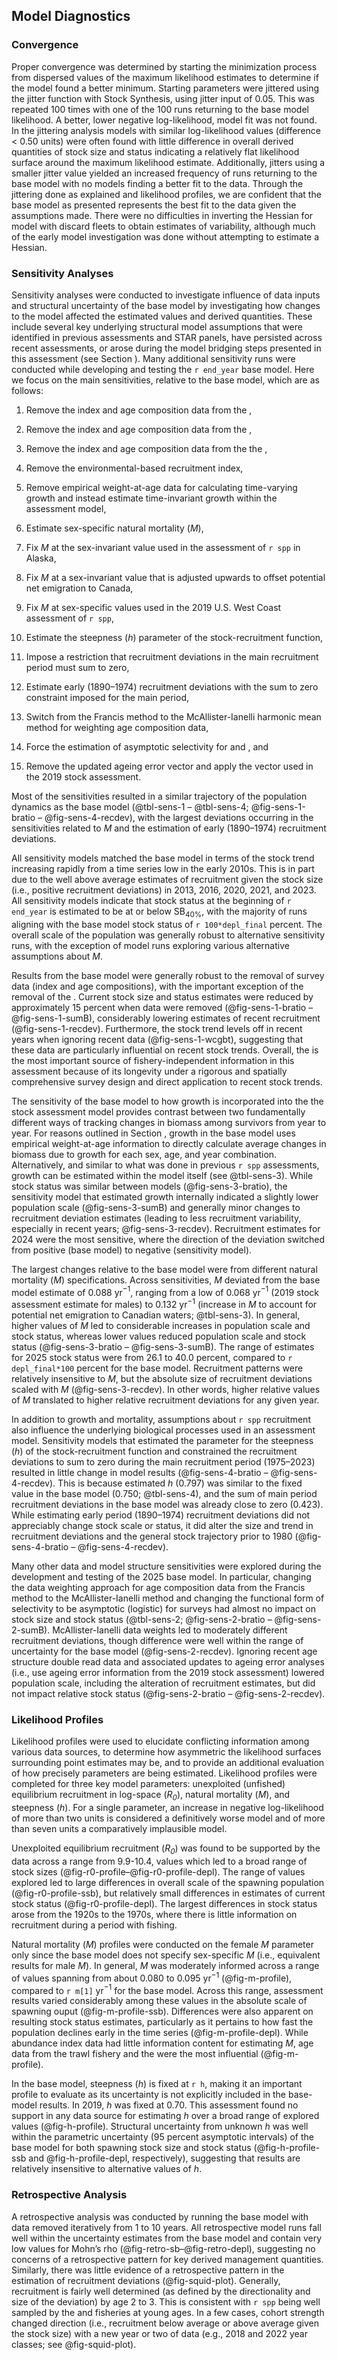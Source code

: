
## Model Diagnostics

### Convergence

Proper convergence was determined by starting the minimization process from dispersed values of the maximum likelihood estimates to determine if the model found a better minimum. Starting parameters were jittered using the jitter function with Stock Synthesis, using jitter input of 0.05. This was repeated 100 times with one of the 100 runs returning to the base model likelihood. A better, lower negative log-likelihood, model fit was not found. In the jittering analysis models with similar log-likelihood values (difference < 0.50 units) were often found with little difference in overall derived quantities of stock size and status indicating a relatively flat likelihood surface around the maximum likelihood estimate. Additionally, jitters using a smaller jitter value yielded an increased frequency of runs returning to the base model with no models finding a better fit to the data. Through the jittering done as explained and likelihood profiles, we are confident that the base model as presented represents the best fit to the data given the assumptions made. There were no difficulties in inverting the Hessian for model with discard fleets to obtain estimates of variability, although much of the early model investigation was done without attempting to estimate a Hessian.


### Sensitivity Analyses {#sensitivities}

Sensitivity analyses were conducted to investigate influence of data inputs and structural uncertainty of the base model by investigating how changes to the model affected the estimated values and derived quantities. These include several key underlying structural model assumptions that were identified in previous assessments and STAR panels, have persisted across recent assessments, or arose during the model bridging steps presented in this assessment (see Section \ref{bridging}). Many additional sensitivity runs were conducted while developing and testing the `r end_year` base model. Here we focus on the main sensitivities, relative to the base model, which are as follows:

1. Remove the index and age composition data from the \gls{s-wcgbt},

2. Remove the index and age composition data from the \gls{s-tri},

3. Remove the index and age composition data from the the \gls{s-nslope},

4. Remove the environmental-based recruitment index,

5. Remove empirical weight-at-age data for calculating time-varying growth and instead estimate time-invariant growth within the assessment model,

6. Estimate sex-specific natural mortality (*M*),

7. Fix *M* at the sex-invariant value used in the assessment of `r spp` in Alaska,

8. Fix *M* at a sex-invariant value that is adjusted upwards to offset potential net emigration to Canada,

9. Fix *M* at sex-specific values used in the 2019 U.S. West Coast assessment of `r spp`,

10. Estimate the steepness (*h*) parameter of the stock-recruitment function,

11. Impose a restriction that recruitment deviations in the main recruitment period must sum to zero,

12. Estimate early (1890--1974) recruitment deviations with the sum to zero constraint imposed for the main period,

13. Switch from the Francis method to the McAllister-Ianelli harmonic mean method for weighting age composition data,

14. Force the estimation of asymptotic selectivity for \gls{s-wcgbt} and \gls{s-nslope}, and

15. Remove the updated ageing error vector and apply the vector used in the 2019 stock assessment.

Most of the sensitivities resulted in a similar trajectory of the population dynamics as the base model (@tbl-sens-1 -- @tbl-sens-4; @fig-sens-1-bratio -- @fig-sens-4-recdev), with the largest deviations occurring in the sensitivities related to $M$ and the estimation of early (1890--1974) recruitment deviations.

All sensitivity models matched the base model in terms of the stock trend increasing rapidly from a time series low in the early 2010s. This is in part due to the well above average estimates of recruitment given the stock size (i.e., positive recruitment deviations) in 2013, 2016, 2020, 2021, and 2023. All sensitivity models indicate that stock status at the beginning of `r end_year` is estimated to be at or below $\text{SB}_{40\%}$, with the majority of runs aligning with the base model stock status of `r 100*depl_final` percent. The overall scale of the population was generally robust to alternative sensitivity runs, with the exception of model runs exploring various alternative assumptions about $M$.

Results from the base model were generally robust to the removal of survey data (index and age compositions), with the important exception of the removal of the \gls{s-wcgbt}. Current stock size and status estimates were reduced by approximately 15 percent when \gls{s-wcgbt} data were removed (@fig-sens-1-bratio -- @fig-sens-1-sumB), considerably lowering estimates of recent recruitment (@fig-sens-1-recdev). Furthermore, the stock trend levels off in recent years when ignoring recent \gls{s-wcgbt} data (@fig-sens-1-wcgbt), suggesting that these data are particularly influential on recent stock trends. Overall, the \gls{s-wcgbt} is the most important source of fishery-independent information in this assessment because of its longevity under a rigorous and spatially comprehensive survey design and direct application to recent stock trends. 

The sensitivity of the base model to how growth is incorporated into the the stock assessment model provides contrast between two fundamentally different ways of tracking changes in biomass among survivors from year to year. For reasons outlined in Section \ref{watage}, growth in the base model uses empirical weight-at-age information to directly calculate average changes in biomass due to growth for each sex, age, and year combination. Alternatively, and similar to what was done in previous `r spp` assessments, growth can be estimated within the model itself (see @tbl-sens-3). While stock status was similar between models (@fig-sens-3-bratio), the sensitivity model that estimated growth internally indicated a slightly lower population scale (@fig-sens-3-sumB) and generally minor changes to recruitment deviation estimates (leading to less recruitment variability, especially in recent years; @fig-sens-3-recdev). Recruitment estimates for 2024 were the most sensitive, where the direction of the deviation switched from positive (base model) to negative (sensitivity model).

The largest changes relative to the base model were from different natural mortality (*M*) specifications. Across sensitivities, *M* deviated from the base model estimate of 0.088 yr$^{-1}$, ranging from a low of 0.068 yr$^{-1}$  (2019 stock assessment estimate for males) to 0.132 yr$^{-1}$  (increase in *M* to account for potential net emigration to Canadian waters; @tbl-sens-3). In general, higher values of *M* led to considerable increases in population scale and stock status, whereas lower values reduced population scale and stock status (@fig-sens-3-bratio -- @fig-sens-3-sumB). The range of estimates for 2025 stock status were from 26.1 to 40.0 percent, compared to `r depl_final*100` percent for the base model. Recruitment patterns were relatively insensitive to *M*, but the absolute size of recruitment deviations scaled with *M* (@fig-sens-3-recdev). In other words, higher relative values of *M* translated to higher relative recruitment deviations for any given year.

In addition to growth and mortality, assumptions about `r spp` recruitment also influence the underlying biological processes used in an assessment model. Sensitivity models that estimated the parameter for the steepness (*h*) of the stock-recruitment function and constrained the recruitment deviations to sum to zero during the main recruitment period (1975--2023) resulted in little change in model results (@fig-sens-4-bratio -- @fig-sens-4-recdev). This is because estimated $h$ (0.797) was similar to the fixed value in the base model (0.750; @tbl-sens-4), and the sum of main period recruitment deviations in the base model was already close to zero (0.423). While estimating early period (1890--1974) recruitment deviations did not appreciably change stock scale or status, it did alter the size and trend in recruitment deviations and the general stock trajectory prior to 1980 (@fig-sens-4-bratio -- @fig-sens-4-recdev).

Many other data and model structure sensitivities were explored during the development and testing of the 2025 base model. In particular, changing the data weighting approach for age composition data from the Francis method to the McAllister-Ianelli method and changing the functional form of selectivity to be asymptotic (logistic) for \gls{nwfsc} surveys had almost no impact on stock size and stock status (@tbl-sens-2; @fig-sens-2-bratio -- @fig-sens-2-sumB). McAllister-Ianelli data weights led to moderately different recruitment deviations, though difference were well within the range of uncertainty for the base model (@fig-sens-2-recdev). Ignoring recent age structure double read data and associated updates to ageing error analyses (i.e., use ageing error information from the 2019 stock assessment) lowered population scale, including the alteration of recruitment estimates, but did not impact relative stock status (@fig-sens-2-bratio -- @fig-sens-2-recdev).    


### Likelihood Profiles {#profiles}

Likelihood profiles were used to elucidate conflicting information among various data sources, to determine how asymmetric the likelihood surfaces surrounding point estimates may be, and to provide an additional evaluation of how precisely parameters are being estimated. Likelihood profiles were completed for three key model parameters: unexploited (unfished) equilibrium recruitment in log-space (*R~0~*), natural mortality (*M*), and steepness (*h*). For a single parameter, an increase in negative log-likelihood of more than two units is considered a definitively worse model and of more than seven units a comparatively implausible model.

Unexploited equilibrium recruitment (*R~0~*) was found to be supported by the data across a range from 9.9-10.4, values which led to a broad range of stock sizes (@fig-r0-profile--@fig-r0-profile-depl). The range of values explored led to large differences in overall scale of the spawning population (@fig-r0-profile-ssb), but relatively small differences in estimates of current stock status (@fig-r0-profile-depl). The largest differences in stock status arose from the 1920s to the 1970s, where there is little information on recruitment during a period with fishing.

Natural mortality (*M*) profiles were conducted on the female *M* parameter only since the base model does not specify sex-specific *M* (i.e., equivalent results for male *M*). In general, *M* was moderately informed across a range of values spanning from about 0.080 to 0.095 yr$^{-1}$ (@fig-m-profile), compared to `r m[1]` yr$^{-1}$ for the base model. Across this range, assessment results varied considerably among these values in the absolute scale of spawning ouput (@fig-m-profile-ssb). Differences were also apparent on resulting stock status estimates, particularly as it pertains to how fast the population declines early in the time series (@fig-m-profile-depl). While abundance index data had little information content for estimating *M*, age data from the trawl fishery and the \gls{s-wcgbt} were the most influential (@fig-m-profile).

In the base model, steepness (*h*) is fixed at `r h`, making it an important profile to evaluate as its uncertainty is not explicitly included in the base-model results. In 2019, *h* was fixed at 0.70. This assessment found no support in any data source for estimating *h* over a broad range of explored values (@fig-h-profile). Structural uncertainty from unknown *h* was well within the parametric uncertainty (95 percent asymptotic intervals) of the base model for both spawning stock size and stock status (@fig-h-profile-ssb and @fig-h-profile-depl, respectively), suggesting that results are relatively insensitive to alternative values of *h*.


### Retrospective Analysis {#retro}

A retrospective analysis was conducted by running the base model with data removed iteratively from 1 to 10 years. All retrospective model runs fall well within the uncertainty estimates from the base model and contain very low values for Mohn's rho (@fig-retro-sb--@fig-retro-depl), suggesting no concerns of a retrospective pattern for key derived management quantities. Similarly, there was little evidence of a retrospective pattern in the estimation of recruitment deviations (@fig-squid-plot). Generally, recruitment is fairly well determined (as defined by the directionality and size of the deviation) by age 2 to 3.  This is consistent with `r spp` being well sampled by the \gls{s-wcgbt} and fisheries at young ages. In a few cases, cohort strength changed direction (i.e., recruitment below average or above average given the stock size) with a new year or two of data (e.g., 2018 and 2022 year classes; see @fig-squid-plot).

